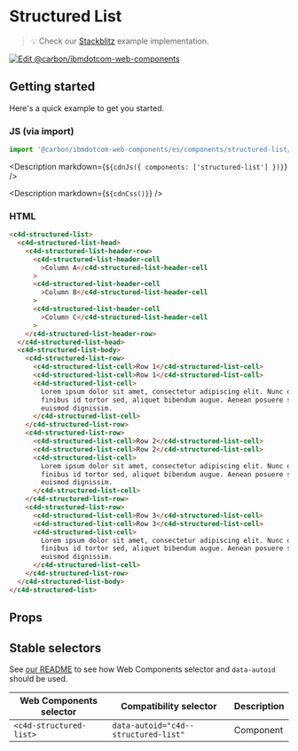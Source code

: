 
# Structured List

> 💡 Check our
> [Stackblitz](https://stackblitz.com/github/carbon-design-system/carbon-for-ibm-dotcom/tree/main/packages/web-components/examples/stackblitz/components/structured-list)
> example implementation.

[![Edit @carbon/ibmdotcom-web-components](https://developer.stackblitz.com/img/open_in_stackblitz.svg)](https://stackblitz.com/github/carbon-design-system/carbon-for-ibm-dotcom/tree/main/packages/web-components/examples/codesandbox/components/structured-list)

## Getting started

Here's a quick example to get you started.

### JS (via import)

```javascript
import '@carbon/ibmdotcom-web-components/es/components/structured-list/index.js';
```

<Description markdown={`${cdnJs({ components: ['structured-list'] })}`} />

<Description markdown={`${cdnCss()}`} />

### HTML

```html
<c4d-structured-list>
  <c4d-structured-list-head>
    <c4d-structured-list-header-row>
      <c4d-structured-list-header-cell
        >Column A</c4d-structured-list-header-cell
      >
      <c4d-structured-list-header-cell
        >Column B</c4d-structured-list-header-cell
      >
      <c4d-structured-list-header-cell
        >Column C</c4d-structured-list-header-cell
      >
    </c4d-structured-list-header-row>
  </c4d-structured-list-head>
  <c4d-structured-list-body>
    <c4d-structured-list-row>
      <c4d-structured-list-cell>Row 1</c4d-structured-list-cell>
      <c4d-structured-list-cell>Row 1</c4d-structured-list-cell>
      <c4d-structured-list-cell>
        Lorem ipsum dolor sit amet, consectetur adipiscing elit. Nunc dui magna,
        finibus id tortor sed, aliquet bibendum augue. Aenean posuere sem vel
        euismod dignissim.
      </c4d-structured-list-cell>
    </c4d-structured-list-row>
    <c4d-structured-list-row>
      <c4d-structured-list-cell>Row 2</c4d-structured-list-cell>
      <c4d-structured-list-cell>Row 2</c4d-structured-list-cell>
      <c4d-structured-list-cell>
        Lorem ipsum dolor sit amet, consectetur adipiscing elit. Nunc dui magna,
        finibus id tortor sed, aliquet bibendum augue. Aenean posuere sem vel
        euismod dignissim.
      </c4d-structured-list-cell>
    </c4d-structured-list-row>
    <c4d-structured-list-row>
      <c4d-structured-list-cell>Row 3</c4d-structured-list-cell>
      <c4d-structured-list-cell>Row 3</c4d-structured-list-cell>
      <c4d-structured-list-cell>
        Lorem ipsum dolor sit amet, consectetur adipiscing elit. Nunc dui magna,
        finibus id tortor sed, aliquet bibendum augue. Aenean posuere sem vel
        euismod dignissim.
      </c4d-structured-list-cell>
    </c4d-structured-list-row>
  </c4d-structured-list-body>
</c4d-structured-list>
```

## Props

<Props of="c4d-structured-list" />

## Stable selectors

See
[our README](https://github.com/carbon-design-system/carbon-for-ibm-dotcom/tree/main/packages/web-components#stable-selectors-for-analytics-and-integratione2e-testing-in-web-components)
to see how Web Components selector and `data-autoid` should be used.

| Web Components selector | Compatibility selector               | Description |
| ----------------------- | ------------------------------------ | ----------- |
| `<c4d-structured-list>` | `data-autoid="c4d--structured-list"` | Component   |

<Description markdown={contributing} />
